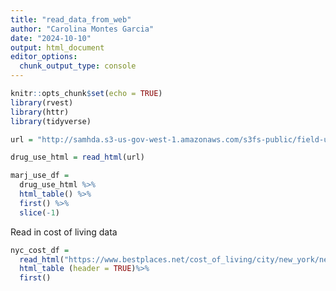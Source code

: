 ```yaml
---
title: "read_data_from_web"
author: "Carolina Montes Garcia"
date: "2024-10-10"
output: html_document
editor_options: 
  chunk_output_type: console
---
```


```r
knitr::opts_chunk$set(echo = TRUE)
library(rvest)
library(httr)
library(tidyverse)
```

```r
url = "http://samhda.s3-us-gov-west-1.amazonaws.com/s3fs-public/field-uploads/2k15StateFiles/NSDUHsaeShortTermCHG2015.htm"

drug_use_html = read_html(url)

marj_use_df =  
  drug_use_html %>% 
  html_table() %>% 
  first() %>% 
  slice(-1)
```

Read in cost of living data
```r
nyc_cost_df = 
  read_html("https://www.bestplaces.net/cost_of_living/city/new_york/new_york") %>% 
  html_table (header = TRUE)%>% 
  first()
```

